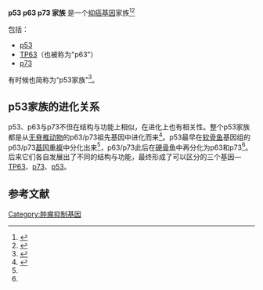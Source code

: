 
{{lowercase|title=p53 p63 p73 家族}}
'''p53 p63 p73 家族''' 是一个[[肿瘤抑制基因|抑癌基因]]家族<ref name="pmid10769197">{{cite journal |author=Levrero M, De Laurenzi V, Costanzo A, Gong J, Wang JY, Melino G |title=The p53/p63/p73 family of transcription factors: overlapping and distinct functions |journal=J. Cell. Sci. |volume=113 |issue= 10|pages=1661–70 |pmid=10769197 |doi= |url=http://jcs.biologists.org/cgi/pmidlookup?view=long&pmid=10769197|date=May 2000}}</ref><ref name="Finch2007">{{cite book|author=Caleb Ellicott Finch|title=The biology of human longevity: inflammation, nutrition, and aging in the evolution of lifespans|url=http://books.google.com/books?id=4rGOLEOC4mEC&pg=PA350|accessdate=23 December 2010|year=2007|publisher=Academic Press|isbn=978-0-12-373657-4|pages=350–}}</ref>

包括：

* [[p53|p53]]
* [[TP63|TP63]]（也被称为"p63"）
* [[p73|p73]]

有时候也简称为“p53家族”<ref name="pmid18627398">{{cite journal |author=Chen S, Moroi Y, Urabe K, ''et al.'' |title=Differential expression of two new members of the p53 family, p63 and p73, in extramammary Paget's disease |journal=Clin. Exp. Dermatol. |volume= 33|issue= 5|pages= 634–40|pmid=18627398 |doi=10.1111/j.1365-2230.2008.02851.x|date=July 2008}}</ref>。

== p53家族的进化关系 ==
p53、p63与p73不但在结构与功能上相似，在进化上也有相关性。整个p53家族都是从[[无脊椎动物|无脊椎动物]]的p63/p73祖先基因中进化而来<ref name="Levine et al. 2010">{{cite journal |author=Levine, A. J., V. A. Belyi, P. Ak, E. Markert, H. J. Wang, W. W. Hu, and A. Puzio-Kuter.'' |title=The origins and evolution of the p53 family of genes |journal=Cold Spring Harbor Perspectives in Biology|volume=2|year=2010}}</ref>。p53最早在[[软骨鱼|软骨鱼]]基因组的p63/p73[[基因重複|基因重複]]中分化出来<ref name="Levine et al. 2010" />，p63/p73此后在[[硬骨鱼|硬骨鱼]]中再分化为p63和p73<ref name="Levine et al. 2010" />。后来它们各自发展出了不同的结构与功能，最终形成了可以区分的三个基因—[[TP63|TP63]]、[[p73|p73]]、[[p53|p53]]。

==参考文献==
{{reflist}}

{{转录因子与细胞内受体|g4}}
{{Cell cycle proteins}}

[[Category:肿瘤抑制基因|Category:肿瘤抑制基因]]
